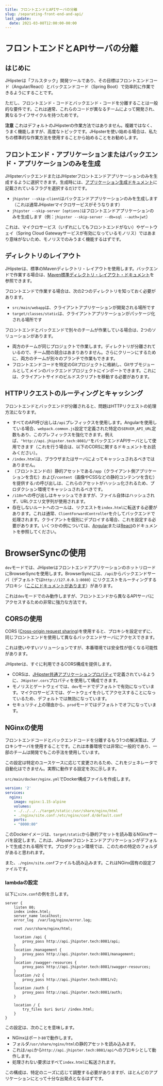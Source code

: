 ```yaml
---
title: フロントエンドとAPIサーバの分離
slug: /separating-front-end-and-api/
last_update:
  date: 2021-03-08T12:00:00-00:00
---
```


# <i class="fa fa-unlink"></i> フロントエンドとAPIサーバの分離

## はじめに

JHipsterは「フルスタック」開発ツールであり、その目標はフロントエンドコード（Angular/React）とバックエンドコード（Spring Boot）で効率的に作業できるようにすることです。

ただし、フロントエンド・コードとバックエンド・コードを分離することは一般的な要件です。これは通常、これらのコードが異なるチームによって開発され、異なるライフサイクルを持つためです。

**注意** これはデフォルトのJHipsterの作業方法ではありません。複雑ではなく、うまく機能しますが、高度なトピックです。JHipsterを使い始める場合は、私たちの標準的な作業方法を使用することから始めることをお勧めします。

## フロントエンド・アプリケーションまたはバックエンド・アプリケーションのみを生成

JHipsterバックエンドまたはJHipsterフロントエンドアプリケーションのみを生成するように選択できます。生成時には、[アプリケーション生成ドキュメント](/creating-an-app/)に記載されているフラグを選択するだけです。

- `jhipster --skip-client`はバックエンドアプリケーションのみを生成します（これは通常JHipsterマイクロサービスがそうなります）
- `jhipster --skip-server [options]`はフロントエンドアプリケーションのみを生成します（例：`jhipster --skip-server --db=sql --auth=jwt`）

これは、マイクロサービス（いずれにしてもフロントエンドがない）やゲートウェイ（Spring Cloud Gatewayサービスが有効になっているモノリス）ではあまり意味がないため、モノリスでのみうまく機能するはずです。

## ディレクトリのレイアウト

JHipsterは、標準のMavenディレクトリ・レイアウトを使用します。バックエンドで作業する場合は、[Maven標準ディレクトリ・レイアウト・ドキュメント](https://maven.apache.org/guides/introduction/introduction-to-the-standard-directory-layout.html)を参照できます。

フロントエンドで作業する場合は、次の2つのディレクトリを知っておく必要があります。

- `src/main/webapp`は、クライアントアプリケーションが開発される場所です
- `target/classes/static`は、クライアントアプリケーションがパッケージ化される場所です

フロントエンドとバックエンドで別々のチームが作業している場合は、2つのソリューションがあります。

- 両方のチームが同じプロジェクトで作業します。ディレクトリが分離されているので、チーム間の競合はあまりありません。さらにクリーンにするために、両方のチームが別々のブランチで作業もできます。
- フロントエンドコードを特定のGitプロジェクトに格納し、Gitサブモジュールとしてメインのバックエンドプロジェクトにインポートできます。これには、クライアントサイドのビルドスクリプトを移動する必要があります。

## HTTPリクエストのルーティングとキャッシング

フロントエンドとバックエンドが分離されると、問題はHTTPリクエストの処理方法になります。

- すべてのAPI呼び出しは`/api`プレフィックスを使用します。Angularを使用している場合、`webpack.common.js`設定で定義された特定の`SERVER_API_URL`定数もあり、このプレフィックスを強化できます。例えば、`"http://api.jhipster.tech:8081/"`をバックエンドAPIサーバとして使用できます（これを行う場合は、以下のCORSに関するドキュメントをお読みください）。
- `/index.html`は、ブラウザまたはサーバによってキャッシュされるべきではありません。
- （フロントエンドの）静的アセットである`/app`（クライアント側アプリケーションを含む）および`/content`（画像やCSSなどの静的コンテンツを含む）を提供する`/`の呼び出しは、これらのアセットがハッシュ化されるため、プロダクション環境でキャッシュされるべきです。
- `/i18n`への呼び出しはキャッシュできますが、ファイル自体はハッシュされず、URLクエリ文字列が使用されます。
- 存在しないルートへのコールは、リクエストを`index.html`に転送する必要があります。これは通常、`ClientForwardController`を介してバックエンドで処理されます。クライアントを個別にデプロイする場合、これを設定する必要があります。いくつかの例については、[Angular](https://angular.io/guide/deployment#server-configuration)または[React](https://facebook.github.io/create-react-app/docs/deployment)のドキュメントを参照してください。

# BrowserSyncの使用

`dev`モードでは、JHipsterはフロントエンドアプリケーションのホットリロードにBrowserSyncを使用します。BrowserSyncには、`/api`からバックエンドサーバ（デフォルトでは`http://127.0.0.1:8080`）にリクエストをルーティングするプロキシ（[ここにドキュメントがあります](https://www.browsersync.io/docs/options#option-proxy)）があります。

これは`dev`モードでのみ動作しますが、フロントエンドから異なるAPIサーバにアクセスするための非常に強力な方法です。

## CORSの使用

CORS ([Cross-origin request sharing](https://wikipedia.org/wiki/Cross-origin_resource_sharing))を使用すると、プロキシを設定せずに、同じフロントエンドを使用して異なるバックエンドサーバにアクセスできます。

これは使いやすいソリューションですが、本番環境では安全性が低くなる可能性があります。

JHipsterは、すぐに利用できるCORS構成を提供します。

- CORSは、[JHipster共通アプリケーションプロパティ](/common-application-properties/)で定義されているように、`JHipster.cors`プロパティを使用して構成できます。
- モノリスとゲートウェイでは、`dev`モードでデフォルトで有効になっています。マイクロサービスでは、ゲートウェイを介してアクセスすることになっているため、デフォルトでは無効になっています。
- セキュリティ上の理由から、`prod`モードではデフォルトでオフになっています。

## NGinxの使用

フロントエンドコードとバックエンドコードを分離するもう1つの解決策は、プロキシサーバを使用することです。これは本番環境では非常に一般的であり、一部のチームは開発でもこの手法を使用しています。

この設定は特定のユースケースに応じて変更されるため、これをジェネレータで自動化はできません。実際に動作する設定を次に示します。

`src/main/docker/nginx.yml`でDocker構成ファイルを作成します。

```yaml
version: '2'
services:
  nginx:
    image: nginx:1.15-alpine
    volumes:
    - ./../../../target/static:/usr/share/nginx/html
    - ./nginx/site.conf:/etc/nginx/conf.d/default.conf
    ports:
    - "8000:80"
```

このDockerイメージは、`target/static`から静的アセットを読み取るNGinxサーバを設定します。これは、JHipsterフロントエンドアプリケーションがデフォルトで生成される場所です。プロダクション環境では、このための特定のフォルダがあると思われます。

また、`./nginx/site.conf`ファイルも読み込みます。これはNGinx固有の設定ファイルです。
### lambdaの設定
以下に`site.conf`の例を示します。

```
server {
    listen 80;
    index index.html;
    server_name localhost;
    error_log  /var/log/nginx/error.log;

    root /usr/share/nginx/html;

    location /api {
        proxy_pass http://api.jhipster.tech:8081/api;
    }
    location /management {
        proxy_pass http://api.jhipster.tech:8081/management;
    }
    location /swagger-resources {
        proxy_pass http://api.jhipster.tech:8081/swagger-resources;
    }        
    location /v2 {
        proxy_pass http://api.jhipster.tech:8081/v2;
    }
    location /auth {
        proxy_pass http://api.jhipster.tech:8081/auth;
    }

    location / {
        try_files $uri $uri/ /index.html;
    }
}
```

この設定は、次のことを意味します。

- NGinxはポート`80`で動作します。
- フォルダ`/usr/share/nginx/html`の静的アセットを読み込みます。
- これは`/api`から`http://api.jhipster.tech:8081/api`へのプロキシとして動作します。
- 処理されない要求はすべて`index.html`に転送されます。

この構成は、特定のニーズに応じて調整する必要がありますが、ほとんどのアプリケーションにとって十分な出発点となるはずです。
